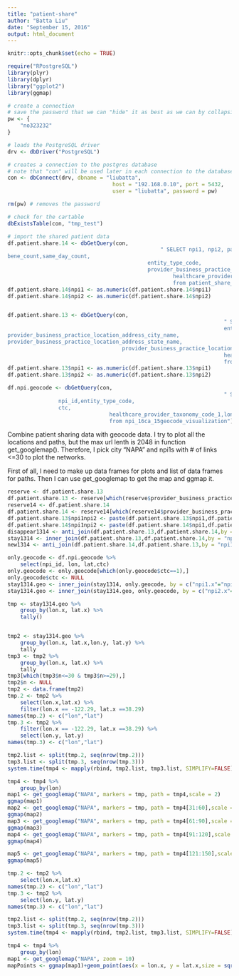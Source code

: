 ```yaml
---
title: "patient-share"
author: "Batta Liu"
date: "September 15, 2016"
output: html_document
---
```


```r
knitr::opts_chunk$set(echo = TRUE)
```

```r
require("RPostgreSQL")
library(plyr)
library(dplyr)
library("ggplot2")
library(ggmap)
```

```r
# create a connection
# save the password that we can "hide" it as best as we can by collapsing it
pw <- {
	"no323232"
}

# loads the PostgreSQL driver
drv <- dbDriver("PostgreSQL")

# creates a connection to the postgres database
# note that "con" will be used later in each connection to the database
con <- dbConnect(drv, dbname = "liubatta",
								 host = "192.168.0.10", port = 5432,
								 user = "liubatta", password = pw)

rm(pw) # removes the password

# check for the cartable
dbExistsTable(con, "tmp_test")

```

```r
# import the shared patient data
df.patient.share.14 <- dbGetQuery(con, 
 												" SELECT npi1, npi2, pair_count,
bene_count,same_day_count,
 											entity_type_code,  
											provider_business_practice_location_address_city_name,	provider_business_practice_location_address_state_name, 													provider_business_practice_location_address_postal_code,
 													healthcare_provider_taxonomy_code_1
 													from patient_share_2014_180_ca1")
df.patient.share.14$npi1 <- as.numeric(df.patient.share.14$npi1)
df.patient.share.14$npi2 <- as.numeric(df.patient.share.14$npi2)


df.patient.share.13 <- dbGetQuery(con, 
																	" SELECT npi1, npi2, pair_count, bene_count,same_day_count,
																	entity_type_code,
provider_business_practice_location_address_city_name,
provider_business_practice_location_address_state_name,
									provider_business_practice_location_address_postal_code,
																	healthcare_provider_taxonomy_code_1
																	from patient_share_2013_180_ca1")
df.patient.share.13$npi1 <- as.numeric(df.patient.share.13$npi1)
df.patient.share.13$npi2 <- as.numeric(df.patient.share.13$npi2)

df.npi.geocode <- dbGetQuery(con, 
																	" SELECT
                npi_id,entity_type_code,
                ctc,
								healthcare_provider_taxonomy_code_1,lon,lat
								from npi_16ca_15geocode_visualization")

```
Combine patient sharing data with geocode data. I try to plot all the locations and paths, but the max url lenth is 2048 in function get_googlemap(). Therefore, I pick city "NAPA" and npi1s with # of links <=30 to plot the networks.

First of all, I need to make up data frames for plots and list of data frames for paths.
Then I can use get_googlemap to get the map and ggmap it.
```r
reserve <- df.patient.share.13
df.patient.share.13 <- reserve[which(reserve$provider_business_practice_location_address_city_name=="NAPA"),]
reserve14 <- df.patient.share.14
df.patient.share.14 <- reserve14[which(reserve14$provider_business_practice_location_address_city_name=="NAPA"),]
df.patient.share.13$npi1npi2 <- paste(df.patient.share.13$npi1,df.patient.share.13$npi2,sep = "")
df.patient.share.14$npi1npi2 <- paste(df.patient.share.14$npi1,df.patient.share.14$npi2,sep = "")
disappear1314 <- anti_join(df.patient.share.13,df.patient.share.14,by = "npi1npi2")
stay1314 <- inner_join(df.patient.share.13,df.patient.share.14,by = "npi1npi2")
new1314 <- anti_join(df.patient.share.14,df.patient.share.13,by = "npi1npi2")

only.geocode <- df.npi.geocode %>% 
	select(npi_id, lon, lat,ctc)
only.geocode <- only.geocode[which(only.geocode$ctc==1),]
only.geocode$ctc <- NULL
stay1314.geo <- inner_join(stay1314, only.geocode, by = c("npi1.x"="npi_id"))
stay1314.geo <- inner_join(stay1314.geo, only.geocode, by = c("npi2.x"="npi_id"))

tmp <- stay1314.geo %>% 
	group_by(lon.x, lat.x) %>% 
	tally()


tmp2 <- stay1314.geo %>% 
	group_by(lon.x, lat.x,lon.y, lat.y) %>% 
	tally
tmp3 <- tmp2 %>% 
	group_by(lon.x, lat.x) %>% 
	tally
tmp3[which(tmp3$n<=30 & tmp3$n>=29),]
tmp2$n <- NULL
tmp2 <- data.frame(tmp2)
tmp.2 <- tmp2 %>% 
	select(lon.x,lat.x) %>% 
	filter(lon.x == -122.29, lat.x ==38.29)
names(tmp.2) <- c("lon","lat")
tmp.3 <- tmp2 %>% 
	filter(lon.x == -122.29, lat.x ==38.29) %>% 
	select(lon.y, lat.y)
names(tmp.3) <- c("lon","lat")

tmp2.list <- split(tmp.2, seq(nrow(tmp.2)))
tmp3.list <- split(tmp.3, seq(nrow(tmp.3)))
system.time(tmp4 <- mapply(rbind, tmp2.list, tmp3.list, SIMPLIFY=FALSE))

tmp4 <- tmp4 %>% 
	group_by(lon)
map1 <- get_googlemap("NAPA", markers = tmp, path = tmp4,scale = 2) 
ggmap(map1)
map2 <- get_googlemap("NAPA", markers = tmp, path = tmp4[31:60],scale = 2) 
ggmap(map2)
map3 <- get_googlemap("NAPA", markers = tmp, path = tmp4[61:90],scale = 2) 
ggmap(map3)
map4 <- get_googlemap("NAPA", markers = tmp, path = tmp4[91:120],scale = 2) 
ggmap(map4)

map5 <- get_googlemap("NAPA", markers = tmp, path = tmp4[121:150],scale = 2) 
ggmap(map5)


```


```r
tmp.2 <- tmp2 %>% 
	select(lon.x,lat.x) 
names(tmp.2) <- c("lon","lat")
tmp.3 <- tmp2 %>% 
	select(lon.y, lat.y)
names(tmp.3) <- c("lon","lat")

tmp2.list <- split(tmp.2, seq(nrow(tmp.2)))
tmp3.list <- split(tmp.3, seq(nrow(tmp.3)))
system.time(tmp4 <- mapply(rbind, tmp2.list, tmp3.list, SIMPLIFY=FALSE))

tmp4 <- tmp4 %>% 
	group_by(lon)
map1 <- get_googlemap("NAPA", zoom = 10) 
mapPoints <- ggmap(map1)+geom_point(aes(x = lon.x, y = lat.x,size = sqrt(n)), data = tmp, alpha = .5)
```

